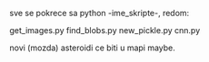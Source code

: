sve se pokrece sa python -ime_skripte-, redom:

get_images.py
find_blobs.py
new_pickle.py
cnn.py

novi (mozda) asteroidi ce biti u mapi maybe.
